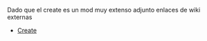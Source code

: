 Dado que el create es un mod muy extenso adjunto enlaces de wiki externas

- [Create](https://create.fandom.com/wiki/Create_Mod_Wiki)